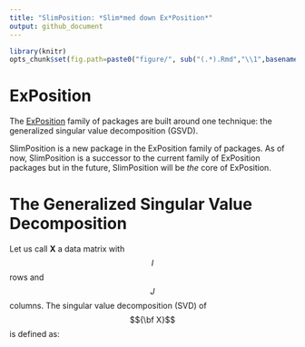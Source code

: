 ```yaml
---
title: "SlimPosition: *Slim*med down Ex*Position*"
output: github_document
---
```


<!-- 
```r
knitr::opts_chunk$set(echo = TRUE)
```
-->
```r
library(knitr)
opts_chunk$set(fig.path=paste0("figure/", sub("(.*).Rmd","\\1",basename(knitr:::knit_concord$get('infile'))), "-"))
```

# ExPosition

The [ExPosition](https://cran.r-project.org/web/packages/ExPosition/index.html) family of packages are built around one technique: the generalized singular value decomposition (GSVD). 

SlimPosition is a new package in the ExPosition family of packages. As of now, SlimPosition is a successor to the current family of ExPosition packages but in the future, SlimPosition will be *the* core of ExPosition. 


# The Generalized Singular Value Decomposition

Let us call $\mathbf{X}$ a data matrix with $$I$$ rows and $$J$$ columns. The singular value decomposition (SVD) of $${\bf X}$$ is defined as:

\begin{equation}
  {\bf X} = {\bf U \Sigma V}^{T}
\end{equation}


